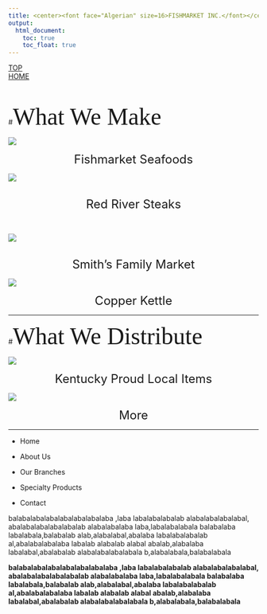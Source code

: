 ```yaml
---
title: <center><font face="Algerian" size=16>FISHMARKET INC.</font></center>
output: 
  html_document:
    toc: true
    toc_float: true
---
```

<div id="backtop"><a href="#">TOP</a></div>
<div id="backhome"><a href="index.html">HOME</a></div>

<br>

#<font face="Brush Script MT" size=7>What We Make</font>

<div class="box">
<a href="Brand_FishMarketSeaFoods.html">![](https://raw.githubusercontent.com/HarryLu95/Fish-Market-Website/master/Logo_Fishmarket_Seafoods.jpg)</a>

<center><font size=5>Fishmarket Seafoods</font></center>
</div>

<div class="box">
<a href="Brand_RedRiverSteaks.html">![](https://raw.githubusercontent.com/HarryLu95/Fish-Market-Website/master/Logo_Red_River_Steaks.jpg)</a>

<br>
<center><font size=5>Red River Steaks</font></center>
<br>
</div>

<div class="box">
<a href="Brand_SmithFamilyMarket.html">![](https://raw.githubusercontent.com/HarryLu95/Fish-Market-Website/master/Logo_Smiths_Family_Market.png)</a>

<br>
<center><font size=5>Smith's Family Market</font></center>
</div>

<div class="box">
<a href="Brand_CopperKettle.html">![](https://raw.githubusercontent.com/HarryLu95/Fish-Market-Website/master/Logo_Copper_Kettle.jpg)</a>

<center><font size=5>Copper Kettle</font></center>
</div>

---

#<font face="Brush Script MT" size=7>What We Distribute</font>

<div class="box">
<a href="Splty_KentuckyProud.html">![](http://www.kyproud.com/img/logo-fb.jpg)</a>

<center><font size=5>Kentucky Proud Local Items</font></center>
</div>

<div class="box">
![](http://pngb.mypng.cn/2354/fish.png)

<center><font size=5>More</font></center>
</div>

---

<nav>

- Home

- About Us

- Our Branches

- Specialty Products

- Contact

</nav>

<section>

balabalabalabalabalabalabalaba ,laba labalabalabalab alabalabalabalabal, abalabalabalabalabalab alabalabalaba laba,labalabalabala balabalaba labalabala,balabalab alab,alabalabal,abalaba labalabalabalab al,abalabalabalaba labalab alabalab alabal abalab,alabalaba labalabal,abalabalab alabalabalabalabala b,alabalabala,balabalabala

</section>

<section>

**balabalabalabalabalabalabalaba ,laba labalabalabalab alabalabalabalabal, abalabalabalabalabalab alabalabalaba laba,labalabalabala balabalaba labalabala,balabalab alab,alabalabal,abalaba labalabalabalab al,abalabalabalaba labalab alabalab alabal abalab,alabalaba labalabal,abalabalab alabalabalabalabala b,alabalabala,balabalabala**

</section>